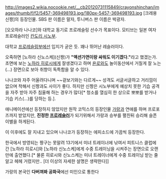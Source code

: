 http://images2.wikia.nocookie.net/__cb20120731115849/crayonshinchan/images/thumb/f/f2/5457-369498193.jpg/180px-5457-369498193.jpg
[크레용 신짱]의 등장인물. SBS 판 이름은 말자, 투니버스 판 이름은 박광자.

[오오하라 나나코]와 대학교 동기로 프로레슬링 선수가 목표이다. 모티브는 일본 여자 프로레슬러인 [[칸도리 시노부]].

대학교 [[프로레슬링]]부에선 입지가 굳은 듯. 꽤나 뛰어난 레슬러이다.

오죽하면 [노하라 신노스케](신짱)가 '''"액션가면이랑 싸워도 이기겠다."'''라고 했겠는가. 초면에 보는 [[노하라 히로시]]에게 잘생겼다고 하며 [[욘로]]와도 놀이동산에서 거칠게 잘 노는(...) 장면으로 보아 취향이 독특함을 알 수 있다.

나나코와 자주 어울려다니며 ~~겉보기와는 다르게~~ 성격도 서글서글하고 거리낌이 없으며 착해서 신짱과도 사이가 좋다. 하지만 신짱은 시노부에게 예상치 못한 기습 공격을 자주 받아 자주 침울해 하는 경우가 많다[* 청소를 열심히 한 상으로 뽀뽀를 받거나 기습 키스(...)를 당하는 등.].

애니메이션에선 등장하지 않았지만 원작 코믹스의 등장인물 [[가랑]]과 연애를 하며 프로포즈까지 받았지만, '''진정한 [[프로레슬러]]'''가 되기위해서 가랑과 승부를 펼친뒤 승리해 슬픈 이별을 하게된다.

이 이후에도 잘 지내고 있으며 나나코가 등장하는 에피소드에 가끔씩 등장한다.

한국에서 방영되는 짱구는 못말려 13기에서 미녀 트레이너에 낚여서 피트니스 클럽에 간 [노하라 히로시]와 [노하라 신노스케]에게 수중 트레이닝을 시켜주는 장면으로 오랜만에 출연했다.[* 물론 히로시와 신노스케는 미녀 트레이너에게 수중 트레이닝 받는 줄 알고 헤헤 거렸지만.. [더 이상의 자세한 설명은 생략한다]]

가랑의 본국인 '''다버껴봐 공화국'''에선 미인으로 통한다
